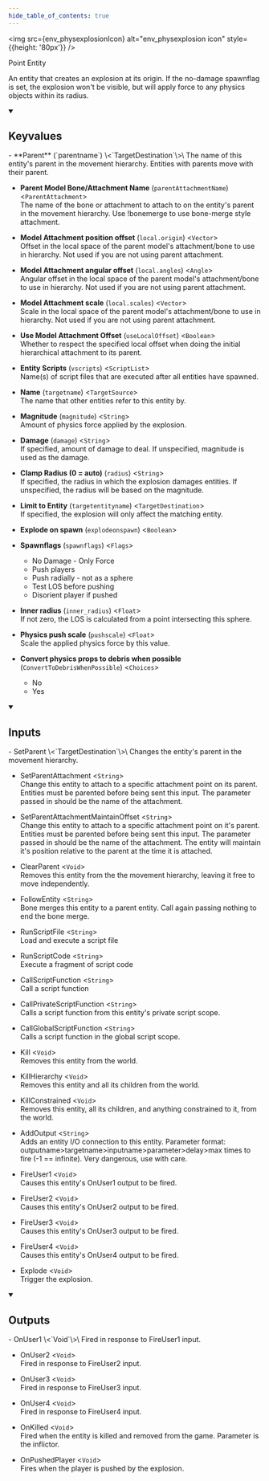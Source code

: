 ```yaml
---
hide_table_of_contents: true
---
```



<img src={env_physexplosionIcon} alt="env_physexplosion icon" style={{height: '80px'}} />

Point Entity

An entity that creates an explosion at its origin. If the no-damage spawnflag is set, the explosion won't be visible, but will apply force to any physics objects within its radius.

<details open>
<summary><h2>Keyvalues</h2></summary>
- **Parent** (`parentname`) \<`TargetDestination`\>\
The name of this entity's parent in the movement hierarchy. Entities with parents move with their parent.

- **Parent Model Bone/Attachment Name** (`parentAttachmentName`) \<`ParentAttachment`\>\
The name of the bone or attachment to attach to on the entity's parent in the movement hierarchy. Use !bonemerge to use bone-merge style attachment.

- **Model Attachment position offset** (`local.origin`) \<`Vector`\>\
Offset in the local space of the parent model's attachment/bone to use in hierarchy. Not used if you are not using parent attachment.

- **Model Attachment angular offset** (`local.angles`) \<`Angle`\>\
Angular offset in the local space of the parent model's attachment/bone to use in hierarchy. Not used if you are not using parent attachment.

- **Model Attachment scale** (`local.scales`) \<`Vector`\>\
Scale in the local space of the parent model's attachment/bone to use in hierarchy. Not used if you are not using parent attachment.

- **Use Model Attachment Offset** (`useLocalOffset`) \<`Boolean`\>\
Whether to respect the specified local offset when doing the initial hierarchical attachment to its parent.

- **Entity Scripts** (`vscripts`) \<`ScriptList`\>\
Name(s) of script files that are executed after all entities have spawned.

- **Name** (`targetname`) \<`TargetSource`\>\
The name that other entities refer to this entity by.

- **Magnitude** (`magnitude`) \<`String`\>\
Amount of physics force applied by the explosion.

- **Damage** (`damage`) \<`String`\>\
If specified, amount of damage to deal. If unspecified, magnitude is used as the damage.

- **Clamp Radius (0 = auto)** (`radius`) \<`String`\>\
If specified, the radius in which the explosion damages entities. If unspecified, the radius will be based on the magnitude.

- **Limit to Entity** (`targetentityname`) \<`TargetDestination`\>\
If specified, the explosion will only affect the matching entity.

- **Explode on spawn** (`explodeonspawn`) \<`Boolean`\>

- **Spawnflags** (`spawnflags`) \<`Flags`\>
  - No Damage - Only Force 
  - Push players 
  - Push radially - not as a sphere 
  - Test LOS before pushing 
  - Disorient player if pushed 


- **Inner radius** (`inner_radius`) \<`Float`\>\
If not zero, the LOS is calculated from a point intersecting this sphere.

- **Physics push scale** (`pushscale`) \<`Float`\>\
Scale the applied physics force by this value.

- **Convert physics props to debris when possible** (`ConvertToDebrisWhenPossible`) \<`Choices`\>
  - No 
  - Yes 



 </details>
<details open>
<summary><h2>Inputs</h2></summary>
- SetParent \<`TargetDestination`\>\
Changes the entity's parent in the movement hierarchy.

- SetParentAttachment \<`String`\>\
Change this entity to attach to a specific attachment point on its parent. Entities must be parented before being sent this input. The parameter passed in should be the name of the attachment.

- SetParentAttachmentMaintainOffset \<`String`\>\
Change this entity to attach to a specific attachment point on it's parent. Entities must be parented before being sent this input. The parameter passed in should be the name of the attachment. The entity will maintain it's position relative to the parent at the time it is attached.

- ClearParent \<`Void`\>\
Removes this entity from the the movement hierarchy, leaving it free to move independently.

- FollowEntity \<`String`\>\
Bone merges this entity to a parent entity. Call again passing nothing to end the bone merge.

- RunScriptFile \<`String`\>\
Load and execute a script file

- RunScriptCode \<`String`\>\
Execute a fragment of script code

- CallScriptFunction \<`String`\>\
Call a script function

- CallPrivateScriptFunction \<`String`\>\
Calls a script function from this entity's private script scope.

- CallGlobalScriptFunction \<`String`\>\
Calls a script function in the global script scope.

- Kill \<`Void`\>\
Removes this entity from the world.

- KillHierarchy \<`Void`\>\
Removes this entity and all its children from the world.

- KillConstrained \<`Void`\>\
Removes this entity, all its children, and anything constrained to it, from the world.

- AddOutput \<`String`\>\
Adds an entity I/O connection to this entity. Parameter format: outputname&gt;targetname>inputname&gt;parameter&gt;delay&gt;max times to fire (-1 == infinite). Very dangerous, use with care.

- FireUser1 \<`Void`\>\
Causes this entity's OnUser1 output to be fired.

- FireUser2 \<`Void`\>\
Causes this entity's OnUser2 output to be fired.

- FireUser3 \<`Void`\>\
Causes this entity's OnUser3 output to be fired.

- FireUser4 \<`Void`\>\
Causes this entity's OnUser4 output to be fired.

- Explode \<`Void`\>\
Trigger the explosion.


 </details>
<details open>
<summary><h2>Outputs</h2></summary>
- OnUser1 \<`Void`\>\
Fired in response to FireUser1 input.

- OnUser2 \<`Void`\>\
Fired in response to FireUser2 input.

- OnUser3 \<`Void`\>\
Fired in response to FireUser3 input.

- OnUser4 \<`Void`\>\
Fired in response to FireUser4 input.

- OnKilled \<`Void`\>\
Fired when the entity is killed and removed from the game. Parameter is the inflictor.

- OnPushedPlayer \<`Void`\>\
Fires when the player is pushed by the explosion.


 </details>